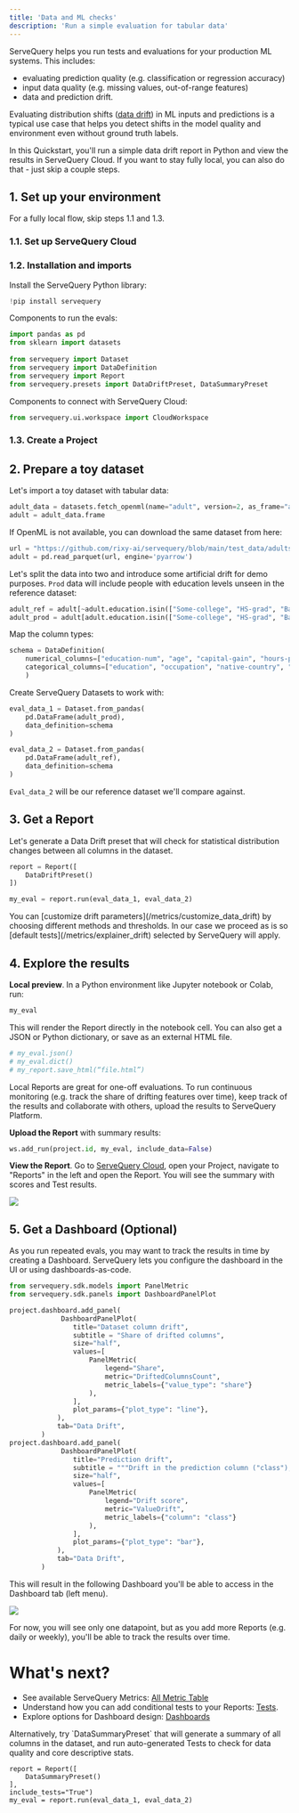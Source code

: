 ```yaml
---
title: 'Data and ML checks'
description: 'Run a simple evaluation for tabular data'
---
```




ServeQuery helps you run tests and evaluations for your production ML systems. This includes:
- evaluating prediction quality (e.g. classification or regression accuracy)
- input data quality (e.g. missing values, out-of-range features)
- data and prediction drift.

Evaluating distribution shifts ([data drift](https://www.servequery.com/ml-in-production/data-drift)) in ML inputs and predictions is a typical use case that helps you detect shifts in the model quality and environment even without ground truth labels. 

In this Quickstart, you'll run a simple data drift report in Python and view the results in ServeQuery Cloud. If you want to stay fully local, you can also do that - just skip a couple steps.

## 1. Set up your environment

For a fully local flow, skip steps 1.1 and 1.3.

### 1.1. Set up ServeQuery Cloud

<CloudSignup />

### 1.2. Installation and imports

Install the ServeQuery Python library:

```python
!pip install servequery
```

Components to run the evals:

```python
import pandas as pd
from sklearn import datasets
    
from servequery import Dataset
from servequery import DataDefinition
from servequery import Report
from servequery.presets import DataDriftPreset, DataSummaryPreset 
```

Components to connect with ServeQuery Cloud:

```python
from servequery.ui.workspace import CloudWorkspace
```

### 1.3. Create a Project

<CreateProject />


## 2. Prepare a toy dataset

Let's import a toy dataset with tabular data:

```python
adult_data = datasets.fetch_openml(name="adult", version=2, as_frame="auto")
adult = adult_data.frame
```

<Accordion title="Have trouble downloading the data?" defaultOpen={false}>
  If OpenML is not available, you can download the same dataset from here:

  ```python
  url = "https://github.com/rixy-ai/servequery/blob/main/test_data/adults.parquet?raw=true"
  adult = pd.read_parquet(url, engine='pyarrow')
  ```
</Accordion>

Let's split the data into two and introduce some artificial drift for demo purposes. `Prod` data will include people with education levels unseen in the reference dataset:

```python
adult_ref = adult[~adult.education.isin(["Some-college", "HS-grad", "Bachelors"])]
adult_prod = adult[adult.education.isin(["Some-college", "HS-grad", "Bachelors"])]
```

Map the column types:

```python
schema = DataDefinition(
    numerical_columns=["education-num", "age", "capital-gain", "hours-per-week", "capital-loss", "fnlwgt"],
    categorical_columns=["education", "occupation", "native-country", "workclass", "marital-status", "relationship", "race", "sex", "class"],
    )
```

Create ServeQuery Datasets to work with:

```python
eval_data_1 = Dataset.from_pandas(
    pd.DataFrame(adult_prod),
    data_definition=schema
)
```

```python
eval_data_2 = Dataset.from_pandas(
    pd.DataFrame(adult_ref),
    data_definition=schema
)
```

`Eval_data_2` will be our reference dataset we'll compare against. 

## 3. Get a Report

Let's generate a Data Drift preset that will check for statistical distribution changes between all columns in the dataset. 

```python
report = Report([
    DataDriftPreset() 
])

my_eval = report.run(eval_data_1, eval_data_2)
```

<Info>
You can [customize drift parameters](/metrics/customize_data_drift) by choosing different methods and thresholds. In our case we proceed as is so [default tests](/metrics/explainer_drift) selected by ServeQuery will apply. 
</Info>

## 4. Explore the results

**Local preview**. In a Python environment like Jupyter notebook or Colab, run:

```python
my_eval
```

This will render the Report directly in the notebook cell. You can also get a JSON or Python dictionary, or save as an external HTML file.

```python
# my_eval.json()
# my_eval.dict()
# my_report.save_html(“file.html”)
```

Local Reports are great for one-off evaluations. To run continuous monitoring (e.g. track the share of drifting features over time), keep track of the results and collaborate with others, upload the results to ServeQuery Platform.


**Upload the Report** with summary results:

```python
ws.add_run(project.id, my_eval, include_data=False)
```

**View the Report**. Go to [ServeQuery Cloud](https://app.servequery.cloud/), open your Project, navigate to "Reports" in the left and open the Report. You will see the summary with scores and Test results.

![](/images/examples/data_drift_quickstart.png)


## 5. Get a Dashboard (Optional)

As you run repeated evals, you may want to track the results in time by creating a Dashboard. ServeQuery lets you configure the dashboard in the UI or using dashboards-as-code. 

```python
from servequery.sdk.models import PanelMetric
from servequery.sdk.panels import DashboardPanelPlot

project.dashboard.add_panel(
             DashboardPanelPlot(
                title="Dataset column drift",
                subtitle = "Share of drifted columns",
                size="half",
                values=[
                    PanelMetric(
                        legend="Share",
                        metric="DriftedColumnsCount",
                        metric_labels={"value_type": "share"} 
                    ),
                ],
                plot_params={"plot_type": "line"},
            ),
            tab="Data Drift",
        )
project.dashboard.add_panel(
             DashboardPanelPlot(
                title="Prediction drift",
                subtitle = """Drift in the prediction column ("class"), method: Jensen-Shannon distance""",
                size="half",
                values=[
                    PanelMetric(
                        legend="Drift score",
                        metric="ValueDrift",
                        metric_labels={"column": "class"} 
                    ),
                ],
                plot_params={"plot_type": "bar"},
            ),
            tab="Data Drift",
        )
```

This will result in the following Dashboard you'll be able to access in the Dashboard tab (left menu).

![](/images/examples/dashboard_quickstart.png)

For now, you will see only one datapoint, but as you add more Reports (e.g. daily or weekly), you'll be able to track the results over time.

# What's next?

- See available ServeQuery Metrics: [All Metric Table](/metrics/all_metrics)
- Understand how you can add conditional tests to your Reports: [Tests](/docs/library/tests).
- Explore options for Dashboard design: [Dashboards](/docs/platform/dashboard_add_panels)

<Info>
Alternatively, try `DataSummaryPreset` that will generate a summary of all columns in the dataset, and run auto-generated Tests to check for data quality and core descriptive stats.

```
report = Report([
    DataSummaryPreset() 
],
include_tests="True")
my_eval = report.run(eval_data_1, eval_data_2)
```
</Info>
